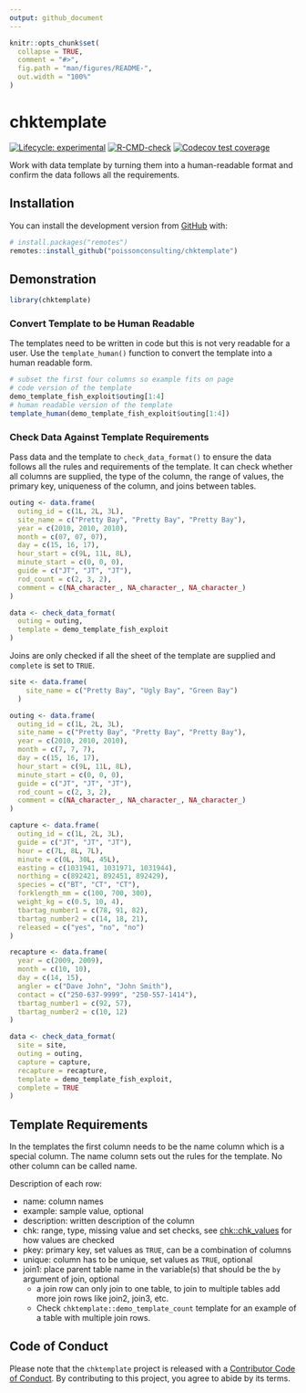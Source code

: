 ```yaml
---
output: github_document
---
```


<!-- README.md is generated from README.Rmd. Please edit that file -->

```r
knitr::opts_chunk$set(
  collapse = TRUE,
  comment = "#>",
  fig.path = "man/figures/README-",
  out.width = "100%"
)
```

# chktemplate

<!-- badges: start -->
[![Lifecycle: experimental](https://img.shields.io/badge/lifecycle-experimental-orange.svg)](https://lifecycle.r-lib.org/articles/stages.html#experimental)
[![R-CMD-check](https://github.com/poissonconsulting/chktemplate/actions/workflows/R-CMD-check.yaml/badge.svg)](https://github.com/poissonconsulting/chktemplate/actions/workflows/R-CMD-check.yaml)
[![Codecov test coverage](https://codecov.io/gh/poissonconsulting/chktemplate/branch/main/graph/badge.svg)](https://app.codecov.io/gh/poissonconsulting/chktemplate?branch=main)
<!-- badges: end -->

Work with data template by turning them into a human-readable format and confirm the data follows all the requirements.

## Installation

You can install the development version from [GitHub](https://github.com/poissonconsulting/chktemplate) with:

``` r
# install.packages("remotes")
remotes::install_github("poissonconsulting/chktemplate")
```

## Demonstration

```r
library(chktemplate)
```

### Convert Template to be Human Readable

The templates need to be written in code but this is not very readable for a user. 
Use the `template_human()` function to convert the template into a human readable form. 

```r
# subset the first four columns so example fits on page 
# code version of the template
demo_template_fish_exploit$outing[1:4]
# human readable version of the template
template_human(demo_template_fish_exploit$outing[1:4])
```

### Check Data Against Template Requirements 

Pass data and the template to `check_data_format()` to ensure the data follows all the rules and requirements of the template. 
It can check whether all columns are supplied, the type of the column, the range of values, the primary key, uniqueness of the column, and joins between tables.

```r
outing <- data.frame(
  outing_id = c(1L, 2L, 3L),
  site_name = c("Pretty Bay", "Pretty Bay", "Pretty Bay"),
  year = c(2010, 2010, 2010),
  month = c(07, 07, 07),
  day = c(15, 16, 17),
  hour_start = c(9L, 11L, 8L),
  minute_start = c(0, 0, 0),
  guide = c("JT", "JT", "JT"),
  rod_count = c(2, 3, 2),
  comment = c(NA_character_, NA_character_, NA_character_)
)

data <- check_data_format(
  outing = outing,
  template = demo_template_fish_exploit
)
```

Joins are only checked if all the sheet of the template are supplied and `complete` is set to `TRUE`.

```r
site <- data.frame(
    site_name = c("Pretty Bay", "Ugly Bay", "Green Bay")
  )

outing <- data.frame(
  outing_id = c(1L, 2L, 3L),
  site_name = c("Pretty Bay", "Pretty Bay", "Pretty Bay"),
  year = c(2010, 2010, 2010),
  month = c(7, 7, 7),
  day = c(15, 16, 17),
  hour_start = c(9L, 11L, 8L),
  minute_start = c(0, 0, 0),
  guide = c("JT", "JT", "JT"),
  rod_count = c(2, 3, 2),
  comment = c(NA_character_, NA_character_, NA_character_)
)

capture <- data.frame(
  outing_id = c(1L, 2L, 3L),
  guide = c("JT", "JT", "JT"),
  hour = c(7L, 8L, 7L),
  minute = c(0L, 30L, 45L),
  easting = c(1031941, 1031971, 1031944),
  northing = c(892421, 892451, 892429),
  species = c("BT", "CT", "CT"),
  forklength_mm = c(100, 700, 300),
  weight_kg = c(0.5, 10, 4),
  tbartag_number1 = c(78, 91, 82),
  tbartag_number2 = c(14, 18, 21),
  released = c("yes", "no", "no")
)

recapture <- data.frame(
  year = c(2009, 2009),
  month = c(10, 10),
  day = c(14, 15),
  angler = c("Dave John", "John Smith"),
  contact = c("250-637-9999", "250-557-1414"),
  tbartag_number1 = c(92, 57),
  tbartag_number2 = c(10, 12)
)

data <- check_data_format(
  site = site,
  outing = outing,
  capture = capture,
  recapture = recapture,
  template = demo_template_fish_exploit,
  complete = TRUE
)
```

## Template Requirements

In the templates the first column needs to be the name column which is a special column.
The name column sets out the rules for the template.
No other column can be called name.

Description of each row:

- name: column names
- example: sample value, optional
- description: written description of the column
- chk: range, type, missing value and set checks, see [chk::chk_values](https://poissonconsulting.github.io/chk/reference/check_values.html) for how values are checked 
- pkey: primary key, set values as `TRUE`, can be a combination of columns
- unique: column has to be unique, set values as `TRUE`, optional
- join1: place parent table name in the variable(s) that should be the `by` argument of join, optional
  - a join row can only join to one table, to join to multiple tables add more join rows like join2, join3, etc. 
  - Check `chktemplate::demo_template_count` template for an example of a table with multiple join rows.

## Code of Conduct

Please note that the `chktemplate` project is released with a [Contributor Code of Conduct](https://contributor-covenant.org/version/2/0/CODE_OF_CONDUCT.html). 
By contributing to this project, you agree to abide by its terms.

